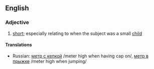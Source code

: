 ==English==

===Adjective===
{{en-adj|pos=[[knee]] [[high]] [[to]] [[a]] [[grasshopper]]|-}}

# {{idiomatic}} [[short]]; especially relating to when the subject was a small [[child]]

====Translations====
{{trans-top|short}}
{{trans-mid}}
*Russian: [[метр с кепкой]] /meter high when having cap on/, [[метр в прыжке]] /meter high when jumping/
{{trans-bottom}}